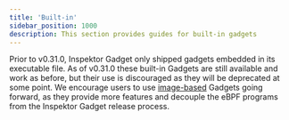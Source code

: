 ```yaml
---
title: 'Built-in'
sidebar_position: 1000
description: This section provides guides for built-in gadgets
---
```



Prior to v0.31.0, Inspektor Gadget only shipped gadgets embedded in its
executable file. As of v0.31.0 these built-in Gadgets are still available and
work as before, but their use is discouraged as they will be deprecated at some
point. We encourage users to use [image-based](../gadgets/) Gadgets going forward, as they
provide more features and decouple the eBPF programs from the Inspektor Gadget
release process.

<DocCardList />
